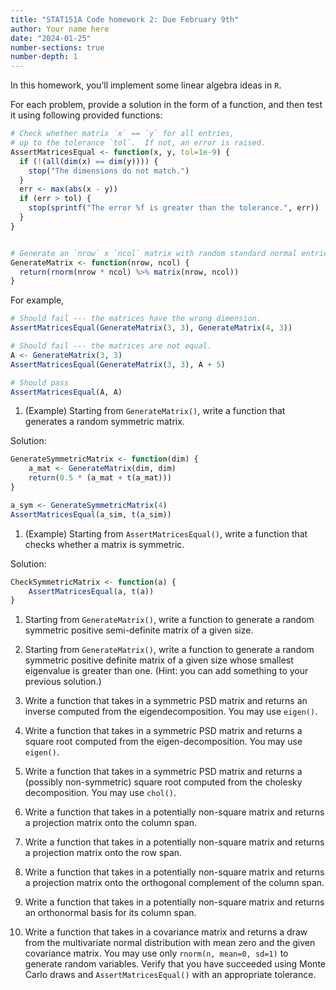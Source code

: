 ```yaml
---
title: "STAT151A Code homework 2: Due February 9th"
author: Your name here
date: "2024-01-25"
number-sections: true 
number-depth: 1 
---
```


In this homework, you'll implement some linear algebra ideas in `R`.

For each problem, provide a solution in the form of a function,
and then test it using following provided functions:


```r
# Check whether matrix `x` == `y` for all entries,
# up to the tolerance `tol`.  If not, an error is raised.
AssertMatricesEqual <- function(x, y, tol=1e-9) {
  if (!(all(dim(x) == dim(y)))) {
    stop("The dimensions do not match.")
  }
  err <- max(abs(x - y))
  if (err > tol) {
    stop(sprintf("The error %f is greater than the tolerance.", err))
  }
}


# Generate an `nrow` x `ncol` matrix with random standard normal entries.
GenerateMatrix <- function(nrow, ncol) {
  return(rnorm(nrow * ncol) %>% matrix(nrow, ncol))
}
```

For example,

```r
# Should fail --- the matrices have the wrong dimension.
AssertMatricesEqual(GenerateMatrix(3, 3), GenerateMatrix(4, 3))

# Should fail --- the matrices are not equal.
A <- GenerateMatrix(3, 3)
AssertMatricesEqual(GenerateMatrix(3, 3), A + 5)

# Should pass
AssertMatricesEqual(A, A)
```



1) (Example)
    Starting from `GenerateMatrix()`, write a function that generates a random
    symmetric matrix.

Solution:

```r
GenerateSymmetricMatrix <- function(dim) {
    a_mat <- GenerateMatrix(dim, dim)
    return(0.5 * (a_mat + t(a_mat)))
}

a_sym <- GenerateSymmetricMatrix(4)
AssertMatricesEqual(a_sim, t(a_sim))
```


1) (Example)
    Starting from `AssertMatricesEqual()`, write a function that checks whether a 
    matrix is symmetric.

Solution:
```r
CheckSymmetricMatrix <- function(a) {
    AssertMatricesEqual(a, t(a))
}
```


1)
    Starting from `GenerateMatrix()`, 
    write a function to generate a random symmetric positive semi-definite matrix
    of a given size.

1)
    Starting from `GenerateMatrix()`,
    write a function to generate a random symmetric positive definite matrix
    of a given size whose smallest eigenvalue is greater than one.
    (Hint: you can add something to your previous solution.)

1)
    Write a function that takes in a symmetric PSD matrix and returns
    an inverse computed from the eigendecomposition.  You may use `eigen()`.

1)
    Write a function that takes in a symmetric PSD matrix and returns
    a square root computed from the eigen-decomposition.  You may use `eigen()`.

1)
    Write a function that takes in a symmetric PSD matrix and returns
    a (possibly non-symmetric) square root computed from the cholesky 
    decomposition.  You may use `chol()`.

1)
    Write a function that takes in a potentially non-square matrix and returns
    a projection matrix onto the column span.

1)
    Write a function that takes in a potentially non-square matrix and returns
    a projection matrix onto the row span.

1)
    Write a function that takes in a potentially non-square matrix and returns
    a projection matrix onto the orthogonal complement of the column span.

1)
    Write a function that takes in a potentially non-square matrix and
    returns an orthonormal basis for its column span.

1)
    Write a function that takes in a covariance matrix and returns a
    draw from the multivariate normal distribution with mean zero and the
    given covariance matrix.  You may use only `rnorm(n, mean=0, sd=1)` to generate
    random variables.
    Verify that you have succeeded using Monte Carlo draws
    and `AssertMatricesEqual()` with an appropriate tolerance.











